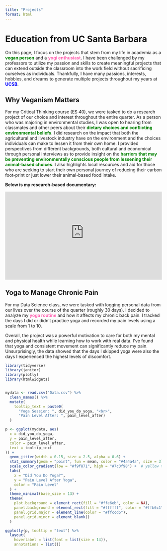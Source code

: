 ```yaml
---
title: "Projects"
format: html
---
```

# Education from UC Santa Barbara

On this page, I focus on the projects that stem from my life in academia as a <span style="color: green">**vegan person**</span> and a <span style="color: hotpink">**yogi enthusiast**</span>. I have been challenged by my professors to utilize my passion and skills to create meaningful projects that can extend outside the classroom into the work field without sacrificing ourselves as individuals. Thankfully, I have many passions, interests, hobbies, and dreams to generate multiple projects throughout my years at <span style="color: blue">**UCSB**</span>.


## Why Veganism Matters

For my Critical Thinking course (ES 40), we were tasked to do a research project of our choice and interest throughout the entire quarter. As a person who was majoring in environmental studies, I was open to hearing from classmates and other peers about their <span style="color: green">**dietary choices and conflicting environmental beliefs**</span>. I did research on the impact that both the agricultural and livestock industry have on the environment and the choices individuals can make to lessen it from their own home. I provided perspectives from different backgrounds, both cultural and economical through personal interviews as to provide insight on the<span style="color: green"> **barriers that may be preventing environmentally conscious people from lessening their animal-based choices**</span>. I also highlights local resources and aid for those who are seeking to start their own personal journey of reducing their carbon foot-print or just lower their animal-based food intake.

**Below is my research-based documentary:**

::: {style="position: relative; padding-bottom: 56.25%; height: 0; overflow: hidden;"}
<iframe
    src="https://www.youtube-nocookie.com/embed/fQl_8q3BXts"
    style="position: absolute; top: 0; left: 0; width: 100%; height: 100%;"
    frameborder="0"
    allow="accelerometer; autoplay; clipboard-write; encrypted-media; gyroscope; picture-in-picture"
    allowfullscreen> </iframe>
:::

## Yoga to Manage Chronic Pain

For my Data Science class, we were tasked with logging personal data from our lives over the course of the quarter (roughly 30 days). I decided to analyze my <span style="color: hotpink">**yoga routine**</span> and how it affects my chronic back pain. I tracked the days I did or didn’t practice yoga and recorded my pain levels using a scale from 1 to 10.

Overall, the project was a powerful motivation to care for both my mental and physical health while learning how to work with real data. I’ve found that yoga and consistent movement can significantly reduce my pain. Unsurprisingly, the data showed that the days I skipped yoga were also the days I experienced the highest levels of discomfort.

```r

library(tidyverse)
library(janitor)
library(plotly)
library(htmlwidgets)


mydata <- read.csv("Data.csv") %>%
  clean_names() %>%
  mutate(
    tooltip_text = paste0(
      "Yoga Session: ", did_you_do_yoga, "<br>",
      "Pain Level After: ", pain_level_after)
  )

p <- ggplot(mydata, aes(
  x = did_you_do_yoga,
  y = pain_level_after,
  color = pain_level_after,
  text = tooltip_text
)) +
  geom_jitter(width = 0.15, size = 2.5, alpha = 0.6) +
  stat_summary(geom = "point", fun = mean, color = "#4a4a4a", size = 3) +
  scale_color_gradient(low = "#f9f871", high = "#7c3f98") +  # yellow to purple gradient
  labs(
    x = "Did You Do Yoga?",
    y = "Pain Level After Yoga",
    color = "Pain Level"
  ) +
  theme_minimal(base_size = 13) +
  theme(
    plot.background = element_rect(fill = "#ffe6eb", color = NA),        # baby pink background
    panel.background = element_rect(fill = "#ffffff", color = "#ffb6c1"), # white panel with pink border
    panel.grid.major = element_line(color = "#ffccd5"),
    panel.grid.minor = element_blank()
  )

ggplotly(p, tooltip = "text") %>%
  layout(
    hoverlabel = list(font = list(size = 14)),
    annotations = list())

```
